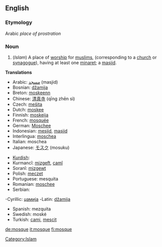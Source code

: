 ==English==
===Etymology===
Arabic ''place of prostration''
===Noun===
{{wikipedia}}
{{en-noun|mosque|mosques}}
#(''Islam'') A place of [[worship]] for [[muslims]], (corresponding to a [[church]] or [[synagogue]]), having at least one [[minaret]]; a [[masjid]].

'''Translations'''
{{top}}
* Arabic: [[مسجد]] (masjid)
* Bosnian: [[džamija]] {{f}}
* Breton: [[moskeenn]] {{f}}
* Chinese: [[清真寺]] (qīng zhēn sì)
* Czech: [[mešita]] {{f}}
* Dutch: [[moskee]] {{f}}
* Finnish: [[moskeija]]
* French: [[mosquée]] {{f}}
* German: [[Moschee]] {{f}}
* Indonesian: [[mesjid]],  [[masjid]]
* Interlingua: [[moschea]]
* Italian: moschea
* Japanese: [[モスク]] (mosuku)
{{mid}}
* [[Kurdish]]:
* Kurmancî: [[mizgeft]], [[camî]]
* Soranî: [[mizgewt]]
* Polish: [[meczet]] {{m}}
* Portuguese: mesquita
* Romanian: [[moschee]] {{f}}
* Serbian:
-Cyrillic: [[џамија#Serbian|џамија]] {{f}}
-Latin: [[džamija#Serbian|džamija]] {{f}}
* Spanish: mezquita
* Swedish: moské
* Turkish: [[cami]], [[mescit]]
{{bottom}}

[[Category:Islam]]

[[de:mosque]]
[[it:mosque]]
[[fi:mosque]]